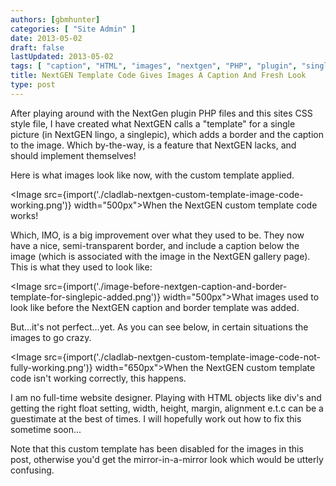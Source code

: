 ```yaml
---
authors: [gbmhunter]
categories: [ "Site Admin" ]
date: 2013-05-02
draft: false
lastUpdated: 2013-05-02
tags: [ "caption", "HTML", "images", "nextgen", "PHP", "plugin", "singlepic", "template", "Wordpress" ]
title: NextGEN Template Code Gives Images A Caption And Fresh Look
type: post
---
```



After playing around with the NextGen plugin PHP files and this sites CSS style file, I have created what NextGEN calls a "template" for a single picture (in NextGEN lingo, a singlepic), which adds a border and the caption to the image. Which by-the-way, is a feature that NextGEN lacks, and should implement themselves!

Here is what images look like now, with the custom template applied.

<Image src={import('./cladlab-nextgen-custom-template-image-code-working.png')} width="500px">When the NextGEN custom template code works!</Image>

Which, IMO, is a big improvement over what they used to be. They now have a nice, semi-transparent border, and include a caption below the image (which is associated with the image in the NextGEN gallery page). This is what they used to look like:

<Image src={import('./image-before-nextgen-caption-and-border-template-for-singlepic-added.png')} width="500px">What images used to look like before the NextGEN caption and border template was added.</Image>

But...it's not perfect...yet. As you can see below, in certain situations the images to go crazy.

<Image src={import('./cladlab-nextgen-custom-template-image-code-not-fully-working.png')} width="650px">When the NextGEN custom template code isn't working correctly, this happens.</Image>

I am no full-time website designer. Playing with HTML objects like div's  and getting the right float setting, width, height, margin, alignment e.t.c can be a guestimate at the best of times. I will hopefully work out how to fix this sometime soon...

Note that this custom template has been disabled for the images in this post, otherwise you'd get the mirror-in-a-mirror look which would be utterly confusing.

